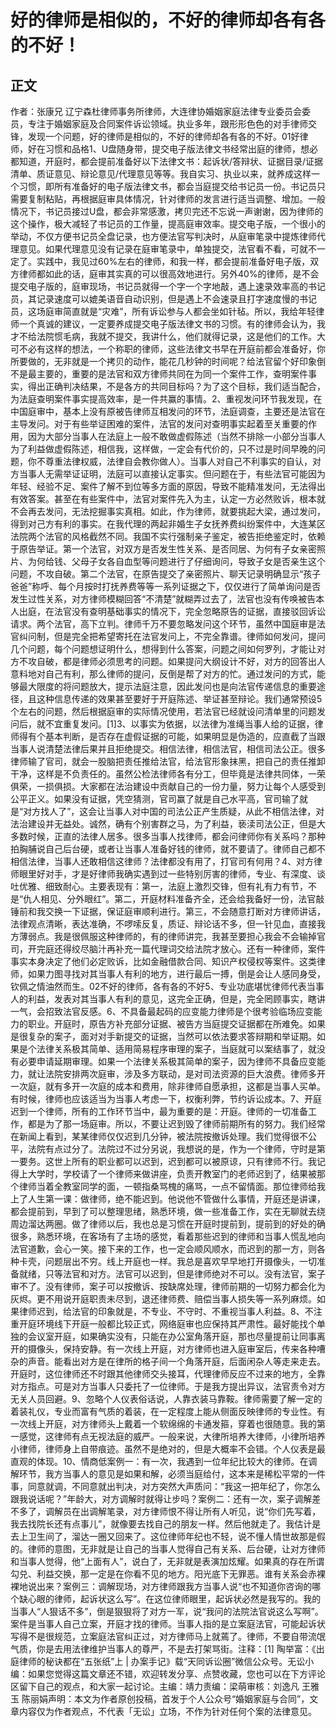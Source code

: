 # 好的律师是相似的，不好的律师却各有各的不好！
## 正文
作者：张康兄 辽宁森杜律师事务所律师，大连律协婚姻家庭法律专业委员会委员，专注于婚姻家庭及合同案件诉讼领域。执业多年，跟形形色色的对手律师交锋，发现一个问题，好的律师是相似的，不好的律师却各有各的不好。01好律师，好在习惯和品格1、U盘随身带，提交电子版法律文书经常出庭的律师，想必都知道，开庭时，都会提前准备好以下法律文书：起诉状/答辩状、证据目录/证据清单、质证意见、辩论意见/代理意见等等。我自实习、执业以来，就养成这样一个习惯，即所有准备好的电子版法律文书，都会当庭提交给书记员一份。书记员只需要复制粘贴，再根据庭审具体情况，针对律师的发言进行适当调整、增加。一般情况下，书记员接过U盘，都会非常感激，拷贝完还不忘说一声谢谢，因为律师的这个操作，极大减轻了书记员的工作量，提高庭审效率。提交电子版，一个很小的举动，不仅方便书记员全盘记录，也方便法官写判决时，从庭审笔录中提炼律师代理意见。如果代理意见没有记录在庭审笔录中，单独提交，法官看不看，可就不一定了。实践中，我见过60%左右的律师，和我一样，都会提前准备好电子版，双方律师都如此的话，庭审其实真的可以很高效地进行。另外40%的律师，是不会提交电子版的，庭审现场，书记员就得一个字一个字地敲，遇上速录效率高的书记员，其记录速度可以媲美语音自动识别，但是遇上不会速录且打字速度慢的书记员，这场庭审简直就是“灾难”，所有诉讼参与人都会坐如针毡。所以，我给年轻律师一个真诚的建议，一定要养成提交电子版法律文书的习惯。有的律师会认为，我才不给法院惯毛病，我就不提交，我讲什么，他们就得记录，这是他们的工作。大可不必有这样的想法，一个称职的律师，这些法律文书早在开庭前都会准备好，你所要做的，无非就是一个拷贝的动作，能花几秒钟的时间呢？给法官留个好印象倒不是最主要的，重要的是法官和双方律师共同在为同一个案件工作，查明案件事实，得出正确判决结果，不是各方的共同目标吗？为了这个目标，我们适当配合，为法庭查明案件事实提高效率，是一件共赢的事情。2、重视发问环节我发现，在中国庭审中，基本上没有原被告律师互相发问的环节，法庭调查，主要还是法官在主导发问。对于有些举证困难的案件，法官的发问对查明事实起着至关重要的作用，因为大部分当事人在法庭上一般不敢做虚假陈述（当然不排除一小部分当事人为了利益做虚假陈述，相信我，这样做，一定会有代价的，只不过是时间早晚的问题，你不尊重法律权威，法律自会教你做人）。当事人对自己不利事实的自认，对方当事人无需举证证明，法庭可以直接认定事实。但问题在于，有些法官可能因为年轻、经验不足、案件了解不到位等多方面的原因，导致不能精准发问，无法得出有效答案。甚至在有些案件中，法官对案件先入为主，认定一方必然败诉，根本就不会再去发问，无法挖掘事实真相。如此，作为律师，就要挑起大梁，通过发问，得到对己方有利的事实。在我代理的两起非婚生子女抚养费纠纷案件中，大连某区法院两个法官的风格截然不同。我国不实行强制亲子鉴定，被告拒绝鉴定时，依赖于原告举证。第一个法官，对双方是否发生性关系、是否同居、为何有子女亲密照片、为何给钱、父母子女各自血型等问题进行了仔细询问，导致子女是否亲生这个问题，不攻自破。第二个法官，在原告提交了亲密照片、聊天记录明确显示“孩子爸爸”称呼、每个月按时打抚养费等等一系列证据之下，仅仅进行了简单询问是否发生过性关系，对方律师模糊回答“不清楚”就糊弄过去了，法官也没有传唤被告本人出庭，在法官没有查明基础事实的情况下，完全忽略原告的证据，直接驳回诉讼请求。两个法官，高下立判。律师千万不要忽略发问这个环节，虽然中国庭审是法官纠问制，但是完全把希望寄托在法官发问上，不完全靠谱。律师如何发问，提问几个问题，每个问题想证明什么，想得到什么答案，问题之间如何罗列，才能让对方不攻自破，都是律师必须思考的问题。如果提问大纲设计不好，对方的回答出人意料地对自己有利，那么律师的提问，反倒是帮了对方的忙。通过发问的方式，能够最大限度的将问题放大，提示法庭注意，因此发问也是向法官传递信息的重要途径，且这种信息传递的效果甚至要好于开庭陈述、举证甚至辩论。我们通常预设5个左右的问题，然后根据庭审的实际情况使用，若法官已经就设问清单里的问题发问后，就不宜重复发问。[1]3、以事实为依据，以法律为准绳当事人给的证据，律师得有个基本判断，是否存在虚假证据的可能，如果明显是伪造的，应直截了当跟当事人说清楚法律后果并且拒绝提交。相信法律，相信法官，相信司法公正。很多律师输了官司，就会一股脑把责任推给法官，给法官形象抹黑，把自己的责任推卸干净，这样是不负责任的。虽然公检法律师各有分工，但毕竟是法律共同体，一荣俱荣，一损俱损。大家都在法治建设中贡献自己的一份力量，努力让每个人感受到公平正义。如果没有证据，凭空猜测，官司赢了就是自己水平高，官司输了就是“对方找人了”，这会让当事人对中国的司法公正产生质疑，从此不相信法律，对法治建设并无益处。诚然，确有个别害群之马，为了利益，亵渎司法公正，但是大多数时候，正直的法律人居多。很多当事人找律师，都会问律师你有关系吗？那种拍胸脯说自己后台硬，或者让当事人准备好钱的律师，就不要请了。律师自己都不相信法律，当事人还敢相信这律师？法律都没有用了，打官司有何用？4、对方律师眼里好对手，才是好律师我确实遇到过一些特别厉害的律师，专业、有深度、谈吐优雅、细致耐心。主要表现有：第一，法庭上激烈交锋，但有礼有力有节，不是“仇人相见、分外眼红”。第二，开庭材料准备齐全，还会给我备好一份，法官敲锤前和我交换一下证据，保证庭审顺利进行。第三，不会随意打断对方律师讲话，法律观点清晰，表达准确，不啰嗦反复，质证、辩论话不多，但一针见血，直接我方薄弱点。我是很佩服这种律师的，有的律师讲完，我甚至要担心我会不会输掉官司，开完庭还得绞尽脑汁再补充一篇代理词交给法院才放心。还有一种律师，案件事实本身决定了他们必定败诉，比如金融借款合同、知识产权侵权等案件。这类律师，如果力图寻找对其当事人有利的地方，进行最后一搏，倒是会让人感同身受，钦佩之情油然而生。02不好的律师，各有各的不好5、专业功底堪忧律师代表当事人的利益，发表对其当事人有利的意见，这完全正确，但是，完全罔顾事实，瞎讲一气，会招致法官反感。6、不具备最起码的应变能力律师是个很考验临场应变能力的职业。开庭时，原告方补充部分证据、被告方当庭提交证据都在所难免。如果是很复杂的案子，面对对手新提交的证据，当然可以依法要求答辩期和举证期。如果是个法律关系极其简单、适用简易程序审理的案子，当庭就可以案结事了，就没有必要申请延期审理。如果一个法律关系极其简单的案子，因为律师不具备应变能力，就让法院安排两次庭审，涉及多方联动，是对司法资源的巨大浪费。律师多开一次庭，就有多开一次庭的成本和费用，除非律师自愿承担，这都是当事人买单。有时候，律师也应该适当为当事人考虑一下，权衡利弊，节约诉讼成本。7、开庭迟到一个律师，所有的工作环节当中，最为重要的是：开庭。律师的一切准备工作，都是为了那一场庭审。所以，不要让迟到毁了律师前期所有的努力。我们经常在新闻上看到，某某律师仅仅迟到几分钟，被法院按撤诉处理。我们觉得很不公平，法院有点过分了。法院过不过分另说，我想说的是，作为一个律师，守时是第一要务。这世上所有的职业都可以迟到，迟到都可以被原谅，只有律师不行。我记得上大学时，学校请了一个律师来做讲座，负责开教室门的老师迟到了，结果被那个律师当着全教室同学的面，一顿指桑骂槐的痛骂，一点不留情面。那位律师给我上了人生第一课：做律师，绝不能迟到。他说他不管做什么事情，开庭还是讲课，都会提前到，早到了可以整理思绪，熟悉环境，做一些准备工作，实在无聊就去绕周边溜达两圈。做了律师以后，我也总是习惯在开庭时提前到，提前到的好处的确很多，熟悉环境，在客场有了主场的感觉，看着那些迟到的律师和当事人慌乱地向法官道歉，会心一笑。接下来的工作，也一定会顺风顺水，而迟到的那一方，则各种卡壳，问题层出不穷。线上开庭也一样。我总是喜欢早早地打开摄像头，一切准备就绪，只等法官和对方。法官可以迟到，但是律师绝对不可以。没有法官，案子审不了。没有律师，案子可以按撤诉、按缺席处理，律师前期的一切努力都会化为灰烬。更不用说开庭职责未尽到，退还律师费、赔偿当事人损失等一系列麻烦。如果律师迟到，给法官的印象就是，不专业、不守时、不重视当事人利益。8、不注重开庭环境线下开庭一般都比较正式，网络庭审也应保持其严肃性。最好能找个单独的会议室开庭，如果确实没有，只能在办公室角落开庭，那也尽量提前让同事离开的摄像头，保持安静。有一次线上开庭，对方律师也进入庭审室后，传来各种嘈杂的声音。能看出对方是在律所的格子间一个角落开庭，后面闲杂人等走来走去。开庭时，这位律师还不时跟其他律师交头接耳，代理律师反应不过来的地方，全靠对方指点。可是对方当事人只委托了一位律师。于是我方提出异议，法官责令对方无关人员回避。9、忽略个人仪表俗话说，人靠衣装马靠鞍。律师需要了解一定的着装礼仪，专业而富有气质的着装，在一定程度上能从侧面反映律师的专业性。有一次线上开庭，对方律师头上戴着一个软绵绵的卡通发箍，穿着也很随意。我的第一感觉，这律师有点无视法庭的威严。一般来说，大律所培养大律师，小律所培养小律师，律师身上自带痕迹。虽然不是绝对的，但是大概率不会错。个人仪表是最直观的体现。10、情商低案例一：有一次，我遇到一位年纪比较大的律师。在调解环节，我方当事人的意见是如果和解，必须当庭给付，这本来是稀松平常的一件事，同意就调，不同意就出判决，对方突然大声质问：“我这一把年纪了，你怎么跟我说话呢？”年龄大，对方调解时就得让步吗？案例二：还有一次，案子调解差不多了，调解员在出调解笔录，对方律师恨不得让所有人听见，说“你们先写着，我去找院长还有点事儿”，就像要去找自己的朋友一样。然后他就走了。我估计是去上卫生间了，溜达一圈又回来了。这位律师年纪也不轻，说不懂人情世故那是假的。律师的意图，无非就是让自己的当事人觉得自己有关系、后台硬，让对方律师和当事人觉得，他“上面有人”，说白了，无非就是表演加炫耀。如果真的存在所谓勾兑、利益交换，那一定是在你看不见的地方。阳光底下无罪恶。谁有关系会赤裸裸地说出来？案例三：调解现场，对方律师跟我方当事人说“也不知道你咨询的哪个缺心眼的律师，起诉状这么写”。在这位律师眼里，起诉状必然是我写的。我的当事人“人狠话不多”，倒是狠狠将了对方一军，说“我问的法院法官说这么写啊”。案件是当事人自己立案，开庭才找的律师。当事人指的是立案庭法官，可能起诉状写得不是很规范，立案庭法官纠正过，对方律师马上就蔫了。律师，不要自带流氓气质，你是去用法律维护当事人的尊严，不是去打架骂街。注释：[1] 陶举富：《出庭律师的秘诀都在“五张纸”上 | 办案手记》载“天同诉讼圈”微信公众号。无讼小编：如果您觉得这篇文章还不错，欢迎转发分享、点赞收藏，您也可以在下方评论区留下自己的观点，和大家一起讨论。主编：靖力责编：梁萌审核：刘逸凡 王雅玉 陈丽娟声明：本文为作者原创投稿，首发于个人公众号“婚姻家庭与合同”，文章内容仅为作者观点，不代表「无讼」立场，不作为针对任何个案的法律意见。